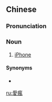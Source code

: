 {{also|爱疯}}
==Chinese==
{{zh-forms|s=爱疯}}

===Pronunciation===
{{zh-pron
|m=àifēng
|c=oi3 fung1
|cat=n
}}

===Noun===
{{zh-noun}}

# {{lb|zh|slang}} [[iPhone]]

====Synonyms====
* {{zh-l|蘋果手機}}

{{zh-cat|Computing}}

[[ru:愛瘋]]